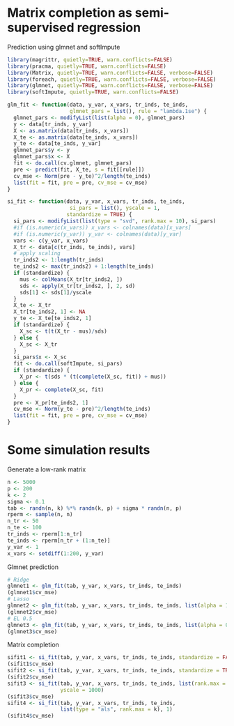 Matrix completion as semi-supervised regression
========================================================

Prediction using glmnet and softImpute
```r
library(magrittr, quietly=TRUE, warn.conflicts=FALSE)
library(pracma, quietly=TRUE, warn.conflicts=FALSE)
library(Matrix, quietly=TRUE, warn.conflicts=FALSE, verbose=FALSE)
library(foreach, quietly=TRUE, warn.conflicts=FALSE, verbose=FALSE)
library(glmnet, quietly=TRUE, warn.conflicts=FALSE, verbose=FALSE)
library(softImpute, quietly=TRUE, warn.conflicts=FALSE)
```
```r
glm_fit <- function(data, y_var, x_vars, tr_inds, te_inds,
                    glmnet_pars = list(), rule = "lambda.1se") {
  glmnet_pars <- modifyList(list(alpha = 0), glmnet_pars)
  y <- data[tr_inds, y_var]
  X <- as.matrix(data[tr_inds, x_vars])
  X_te <- as.matrix(data[te_inds, x_vars])
  y_te <- data[te_inds, y_var]
  glmnet_pars$y <- y
  glmnet_pars$x <- X
  fit <- do.call(cv.glmnet, glmnet_pars)
  pre <- predict(fit, X_te, s = fit[[rule]])
  cv_mse <- Norm(pre - y_te)^2/length(te_inds)
  list(fit = fit, pre = pre, cv_mse = cv_mse)
}

si_fit <- function(data, y_var, x_vars, tr_inds, te_inds,
                    si_pars = list(), yscale = 1,
                   standardize = TRUE) {
  si_pars <- modifyList(list(type = "svd", rank.max = 10), si_pars)
  #if (is.numeric(x_vars)) x_vars <- colnames(data)[x_vars]
  #if (is.numeric(y_var)) y_var <- colnames(data)[y_var]
  vars <- c(y_var, x_vars)
  X_tr <- data[c(tr_inds, te_inds), vars]
  # apply scaling
  tr_inds2 <- 1:length(tr_inds)
  te_inds2 <- max(tr_inds2) + 1:length(te_inds)
  if (standardize) {
    mus <- colMeans(X_tr[tr_inds2, ])
    sds <- apply(X_tr[tr_inds2, ], 2, sd)
    sds[1] <- sds[1]/yscale    
  }
  X_te <- X_tr
  X_tr[te_inds2, 1] <- NA
  y_te <- X_te[te_inds2, 1]
  if (standardize) {
    X_sc <- t(t(X_tr - mus)/sds)
  } else {
    X_sc <- X_tr
  }  
  si_pars$x <- X_sc
  fit <- do.call(softImpute, si_pars)
  if (standardize) {
    X_pr <- t(sds * (t(complete(X_sc, fit)) + mus))
  } else {
    X_pr <- complete(X_sc, fit)
  }
  pre <- X_pr[te_inds2, 1]
  cv_mse <- Norm(y_te - pre)^2/length(te_inds)
  list(fit = fit, pre = pre, cv_mse = cv_mse)
}
```

# Some simulation results

Generate a low-rank matrix

```r
n <- 5000
p <- 200
k <- 2
sigma <- 0.1
tab <- randn(n, k) %*% randn(k, p) + sigma * randn(n, p)
rperm <- sample(n, n)
n_tr <- 50
n_te <- 100
tr_inds <- rperm[1:n_tr]
te_inds <- rperm[n_tr + (1:n_te)]
y_var <- 1
x_vars <- setdiff(1:200, y_var)
```


Glmnet prediction
```r
# Ridge
glmnet1 <- glm_fit(tab, y_var, x_vars, tr_inds, te_inds)
(glmnet1$cv_mse)
# Lasso
glmnet2 <- glm_fit(tab, y_var, x_vars, tr_inds, te_inds, list(alpha = 1))
(glmnet2$cv_mse)
# EL 0.5
glmnet3 <- glm_fit(tab, y_var, x_vars, tr_inds, te_inds, list(alpha = 0.5))
(glmnet3$cv_mse)
```

Matrix completion
```r
sifit1 <- si_fit(tab, y_var, x_vars, tr_inds, te_inds, standardize = FALSE)
(sifit1$cv_mse)
sifit2 <- si_fit(tab, y_var, x_vars, tr_inds, te_inds, standardize = TRUE)
(sifit2$cv_mse)
sifit3 <- si_fit(tab, y_var, x_vars, tr_inds, te_inds, list(rank.max = 3), 
                 yscale = 1000)
(sifit3$cv_mse)
sifit4 <- si_fit(tab, y_var, x_vars, tr_inds, te_inds,
                 list(type = "als", rank.max = k), 1)
(sifit4$cv_mse)
```


